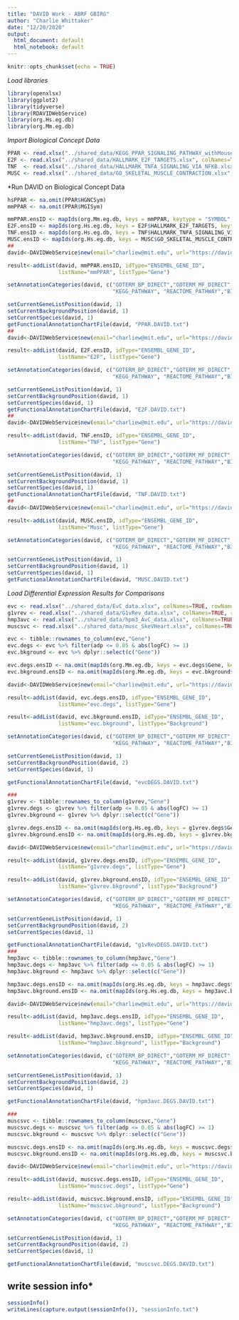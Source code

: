 ---
title: "DAVID Work - ABRF GBIRG"
author: "Charlie Whittaker"
date: "12/20/2020"
output: 
  html_document: default
  html_notebook: default
---

```{r setup, include=FALSE}
knitr::opts_chunk$set(echo = TRUE)
```

*Load libraries*

```{r, warning=FALSE,error=FALSE,message=FALSE}
library(openxlsx)
library(ggplot2)
library(tidyverse)
library(RDAVIDWebService)
library(org.Hs.eg.db)
library(org.Mm.eg.db)
```

*Import Biological Concept Data*

```{r}
PPAR <- read.xlsx("../shared_data/KEGG_PPAR_SIGNALING_PATHWAY_withMouse.xlsx", colNames=TRUE, rowNames=FALSE)
E2F <- read.xlsx("../shared_data/HALLMARK_E2F_TARGETS.xlsx", colNames=TRUE, rowNames=FALSE)
TNF  <- read.xlsx("../shared_data/HALLMARK_TNFA_SIGNALING_VIA_NFKB.xlsx", colNames=TRUE, rowNames=FALSE)
MUSC <- read.xlsx("../shared_data/GO_SKELETAL_MUSCLE_CONTRACTION.xlsx", colNames=TRUE, rowNames=FALSE)
```

*Run DAVID on Biological Concept Data

```{r}
hsPPAR <- na.omit(PPAR$HGNCSym)
mmPPAR <- na.omit(PPAR$MGISym)

mmPPAR.ensID <- mapIds(org.Mm.eg.db, keys = mmPPAR, keytype = "SYMBOL", column="ENSEMBL")
E2F.ensID <- mapIds(org.Hs.eg.db, keys = E2F$HALLMARK_E2F_TARGETS, keytype = "SYMBOL", column="ENSEMBL")
TNF.ensID <- mapIds(org.Hs.eg.db, keys = TNF$HALLMARK_TNFA_SIGNALING_VIA_NFKB, keytype = "SYMBOL", column="ENSEMBL")
MUSC.ensID <- mapIds(org.Hs.eg.db, keys = MUSC$GO_SKELETAL_MUSCLE_CONTRACTION, keytype = "SYMBOL", column="ENSEMBL")
##
david<-DAVIDWebService$new(email="charliew@mit.edu", url="https://david.ncifcrf.gov/webservice/services/DAVIDWebService")

result<-addList(david, mmPPAR.ensID, idType="ENSEMBL_GENE_ID", 
                listName="mmPPAR", listType="Gene")

setAnnotationCategories(david, c("GOTERM_BP_DIRECT","GOTERM_MF_DIRECT", "GOTERM_CC_DIRECT", 
                                 "KEGG_PATHWAY", "REACTOME_PATHWAY","BIOCARTA"))

setCurrentGeneListPosition(david, 1)
setCurrentBackgroundPosition(david, 1)
setCurrentSpecies(david, 1)
getFunctionalAnnotationChartFile(david, "PPAR.DAVID.txt")
##
david<-DAVIDWebService$new(email="charliew@mit.edu", url="https://david.ncifcrf.gov/webservice/services/DAVIDWebService")

result<-addList(david, E2F.ensID, idType="ENSEMBL_GENE_ID", 
                listName="E2F", listType="Gene")

setAnnotationCategories(david, c("GOTERM_BP_DIRECT","GOTERM_MF_DIRECT", "GOTERM_CC_DIRECT", 
                                 "KEGG_PATHWAY", "REACTOME_PATHWAY","BIOCARTA"))

setCurrentGeneListPosition(david, 1)
setCurrentBackgroundPosition(david, 1)
setCurrentSpecies(david, 1)
getFunctionalAnnotationChartFile(david, "E2F.DAVID.txt")
##
david<-DAVIDWebService$new(email="charliew@mit.edu", url="https://david.ncifcrf.gov/webservice/services/DAVIDWebService")

result<-addList(david, TNF.ensID, idType="ENSEMBL_GENE_ID", 
                listName="TNF", listType="Gene")

setAnnotationCategories(david, c("GOTERM_BP_DIRECT","GOTERM_MF_DIRECT", "GOTERM_CC_DIRECT", 
                                 "KEGG_PATHWAY", "REACTOME_PATHWAY","BIOCARTA"))

setCurrentGeneListPosition(david, 1)
setCurrentBackgroundPosition(david, 1)
setCurrentSpecies(david, 1)
getFunctionalAnnotationChartFile(david, "TNF.DAVID.txt")
##
david<-DAVIDWebService$new(email="charliew@mit.edu", url="https://david.ncifcrf.gov/webservice/services/DAVIDWebService")

result<-addList(david, MUSC.ensID, idType="ENSEMBL_GENE_ID", 
                listName="Musc", listType="Gene")

setAnnotationCategories(david, c("GOTERM_BP_DIRECT","GOTERM_MF_DIRECT", "GOTERM_CC_DIRECT", 
                                 "KEGG_PATHWAY", "REACTOME_PATHWAY","BIOCARTA"))

setCurrentGeneListPosition(david, 1)
setCurrentBackgroundPosition(david, 1)
setCurrentSpecies(david, 1)
getFunctionalAnnotationChartFile(david, "MUSC.DAVID.txt")
```

*Load Differential Expression Results for Comparisons*

```{r}
evc <- read.xlsx("../shared_data/EvC_data.xlsx", colNames=TRUE, rowNames=TRUE)
g1vrev <- read.xlsx("../shared_data/G1vRev_data.xlsx", colNames=TRUE, rowNames=TRUE)
hmp3avc <- read.xlsx("../shared_data/hpm3_AvC_data.xlsx", colNames=TRUE, rowNames=TRUE)
muscsvc <- read.xlsx("../shared_data/musc_SkeVHeart.xlsx", colNames=TRUE, rowNames=TRUE)

evc <- tibble::rownames_to_column(evc,"Gene")
evc.degs <- evc %>% filter(adp <= 0.05 & abs(logFC) >= 1)
evc.bkground <- evc %>% dplyr::select(c("Gene"))

evc.degs.ensID <- na.omit(mapIds(org.Mm.eg.db, keys = evc.degs$Gene, keytype = "SYMBOL", column="ENSEMBL"))
evc.bkground.ensID <- na.omit(mapIds(org.Mm.eg.db, keys = evc.bkground$Gene, keytype = "SYMBOL", column="ENSEMBL"))

david<-DAVIDWebService$new(email="charliew@mit.edu", url="https://david.ncifcrf.gov/webservice/services/DAVIDWebService")

result<-addList(david, evc.degs.ensID, idType="ENSEMBL_GENE_ID", 
                listName="evc.degs", listType="Gene")

result<-addList(david, evc.bkground.ensID, idType="ENSEMBL_GENE_ID", 
                listName="evc.bkground", listType="Background")

setAnnotationCategories(david, c("GOTERM_BP_DIRECT","GOTERM_MF_DIRECT", "GOTERM_CC_DIRECT", 
                                 "KEGG_PATHWAY", "REACTOME_PATHWAY","BIOCARTA"))

setCurrentGeneListPosition(david, 1)
setCurrentBackgroundPosition(david, 2)
setCurrentSpecies(david, 1)

getFunctionalAnnotationChartFile(david, "evcDEGS.DAVID.txt")

###
g1vrev <- tibble::rownames_to_column(g1vrev,"Gene")
g1vrev.degs <- g1vrev %>% filter(adp <= 0.05 & abs(logFC) >= 1)
g1vrev.bkground <- g1vrev %>% dplyr::select(c("Gene"))

g1vrev.degs.ensID <- na.omit(mapIds(org.Hs.eg.db, keys = g1vrev.degs$Gene, keytype = "SYMBOL", column="ENSEMBL"))
g1vrev.bkground.ensID <- na.omit(mapIds(org.Hs.eg.db, keys = g1vrev.bkground$Gene, keytype = "SYMBOL", column="ENSEMBL"))

david<-DAVIDWebService$new(email="charliew@mit.edu", url="https://david.ncifcrf.gov/webservice/services/DAVIDWebService")

result<-addList(david, g1vrev.degs.ensID, idType="ENSEMBL_GENE_ID", 
                listName="g1vrev.degs", listType="Gene")

result<-addList(david, g1vrev.bkground.ensID, idType="ENSEMBL_GENE_ID", 
                listName="g1vrev.bkground", listType="Background")

setAnnotationCategories(david, c("GOTERM_BP_DIRECT","GOTERM_MF_DIRECT", "GOTERM_CC_DIRECT", 
                                 "KEGG_PATHWAY", "REACTOME_PATHWAY","BIOCARTA"))

setCurrentGeneListPosition(david, 1)
setCurrentBackgroundPosition(david, 2)
setCurrentSpecies(david, 1)

getFunctionalAnnotationChartFile(david, "g1vRevDEGS.DAVID.txt")
###
hmp3avc <- tibble::rownames_to_column(hmp3avc,"Gene")
hmp3avc.degs <- hmp3avc %>% filter(adp <= 0.05 & abs(logFC) >= 1)
hmp3avc.bkground <- hmp3avc %>% dplyr::select(c("Gene"))

hmp3avc.degs.ensID <- na.omit(mapIds(org.Hs.eg.db, keys = hmp3avc.degs$Gene, keytype = "SYMBOL", column="ENSEMBL"))
hmp3avc.bkground.ensID <- na.omit(mapIds(org.Hs.eg.db, keys = hmp3avc.bkground$Gene, keytype = "SYMBOL", column="ENSEMBL"))

david<-DAVIDWebService$new(email="charliew@mit.edu", url="https://david.ncifcrf.gov/webservice/services/DAVIDWebService")

result<-addList(david, hmp3avc.degs.ensID, idType="ENSEMBL_GENE_ID", 
                listName="hmp3avc.degs", listType="Gene")

result<-addList(david, hmp3avc.bkground.ensID, idType="ENSEMBL_GENE_ID", 
                listName="hmp3avc.bkground", listType="Background")

setAnnotationCategories(david, c("GOTERM_BP_DIRECT","GOTERM_MF_DIRECT", "GOTERM_CC_DIRECT", 
                                 "KEGG_PATHWAY", "REACTOME_PATHWAY","BIOCARTA"))

setCurrentGeneListPosition(david, 1)
setCurrentBackgroundPosition(david, 2)
setCurrentSpecies(david, 1)

getFunctionalAnnotationChartFile(david, "hpm3avc.DEGS.DAVID.txt")

###
muscsvc <- tibble::rownames_to_column(muscsvc,"Gene")
muscsvc.degs <- muscsvc %>% filter(adp <= 0.05 & abs(logFC) >= 1)
muscsvc.bkground <- muscsvc %>% dplyr::select(c("Gene"))

muscsvc.degs.ensID <- na.omit(mapIds(org.Hs.eg.db, keys = muscsvc.degs$Gene, keytype = "SYMBOL", column="ENSEMBL"))
muscsvc.bkground.ensID <- na.omit(mapIds(org.Hs.eg.db, keys = muscsvc.bkground$Gene, keytype = "SYMBOL", column="ENSEMBL"))

david<-DAVIDWebService$new(email="charliew@mit.edu", url="https://david.ncifcrf.gov/webservice/services/DAVIDWebService")

result<-addList(david, muscsvc.degs.ensID, idType="ENSEMBL_GENE_ID", 
                listName="muscsvc.degs", listType="Gene")

result<-addList(david, muscsvc.bkground.ensID, idType="ENSEMBL_GENE_ID", 
                listName="muscsvc.bkground", listType="Background")

setAnnotationCategories(david, c("GOTERM_BP_DIRECT","GOTERM_MF_DIRECT", "GOTERM_CC_DIRECT", 
                                 "KEGG_PATHWAY", "REACTOME_PATHWAY","BIOCARTA"))

setCurrentGeneListPosition(david, 1)
setCurrentBackgroundPosition(david, 2)
setCurrentSpecies(david, 1)

getFunctionalAnnotationChartFile(david, "muscsvc.DEGS.DAVID.txt")
```

## write session info*

```{r}
sessionInfo()
writeLines(capture.output(sessionInfo()), "sessionInfo.txt")
```